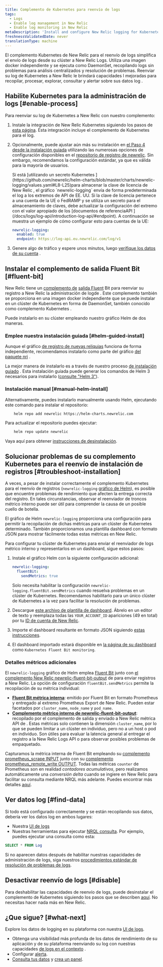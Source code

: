 ```yaml
---
title: Complemento de Kubernetes para reenvío de logs
tags:
  - Logs
  - Enable log management in New Relic
  - Enable log monitoring in New Relic
metaDescription: 'Install and configure New Relic logging for Kubernetes, so you can use enhanced log management capabilities.'
freshnessValidatedDate: never
translationType: machine
---
```


El complemento Kubernetes de New Relic para el reenvío de logs simplifica el envío de logs desde su clúster a New Relic Logs. Utiliza una imagen docker independiente y se ejecuta como DaemonSet, recopilando logs sin problemas para análisis centralizados y resolución de problemas. Reenviar su log de Kubernetes a New Relic le brindará capacidades l<InlinePopover type="logs"/> mejoradas para recopilar, procesar, explorar, consultar y alertar sobre sus datos log .

## Habilite Kubernetes para la administración de logs [#enable-process]

Para reenviar su log de Kubernetes a New Relic con nuestro complemento:

1. Instale la integración de New Relic Kubernetes siguiendo los pasos de [esta página](/install/kubernetes). Esta integración incluye el complemento de Kubernetes para el log.

2. Opcionalmente, puede ajustar aún más su instalación en [el Paso 4 desde la instalación guiada](/install/kubernetes) utilizando las numerosas opciones de configuración disponibles en el [repositorio de registro de newrelic](https://github.com/newrelic/helm-charts/tree/master/charts/newrelic-logging#configuration). Sin embargo, recomendamos la configuración estándar, ya que es válida para la mayoría de usuarios.

   <Callout variant="important">
     Si está [utilizando un secreto Kubernetes ](https://github.com/newrelic/helm-charts/blob/master/charts/newrelic-logging/values.yaml#L8-L25)para almacenar la clave de licencia de New Relic , el gráfico `newrelic-logging` envía de forma predeterminada el log a los extremos de API de EE. UU. Si la clave de licencia pertenece a una cuenta de la UE o FedRAMP y se utiliza un secreto para el almacenamiento de claves, debe actualizar la configuración del extremo con el valor apropiado de los [documentos de referenciaAPI ](/docs/logs/log-api/introduction-log-api/#endpoint). A continuación se muestra un ejemplo de cómo configurar esto para cuentas de la UE:

     ```yml
     newrelic-logging:
       enabled: true
       endpoint: https://log-api.eu.newrelic.com/log/v1
     ```
   </Callout>

3. Genere algo de tráfico y espere unos minutos, luego [verifique los datos de su cuenta](#find-data) .

<InstallFeedback/>

## Instalar el complemento de salida Fluent Bit [#fluent-bit]

New Relic tiene un [complemento de](https://fluentbit.io/) [salida Fluent](https://github.com/newrelic/newrelic-fluent-bit-output) Bit para reenviar su registro a New Relic la administración de logde . Este complemento también se proporciona en una imagen docker independiente que se puede instalar en un clúster de Kubernetes en forma de DaemonSet, también conocido como complemento Kubernetes .

Puede instalarlo en su clúster empleando nuestro gráfico Helm de dos maneras.

### Emplee nuestra instalación guiada [#helm-guided-install]

Aunque el gráfico [de registro de nuevas reliquias](https://github.com/newrelic/helm-charts/tree/master/charts/newrelic-logging) funciona de forma independiente, recomendamos instalarlo como parte del gráfico [del paquete nri](https://github.com/newrelic/helm-charts/tree/master/charts/nri-bundle) .

La mejor manera de instalarlo es a través de nuestro proceso [de instalación guiado](/docs/kubernetes-pixie/kubernetes-integration/installation/kubernetes-integration-install-configure/) . Esta instalación guiada puede generar los comandos de Helm 3 necesarios para instalarlo ([consulte "Helm 3"](/docs/kubernetes-pixie/kubernetes-integration/installation/kubernetes-integration-install-configure/#finish-your-install)).

### Instalación manual [#manual-helm-install]

Alternativamente, puedes instalarlo manualmente usando Helm, ejecutando este comando para instalar el repositorio:

```bash
    helm repo add newrelic https://helm-charts.newrelic.com
```

Para actualizar el repositorio puedes ejecutar:

```bash
    helm repo update newrelic
```

Vaya aquí para obtener [instrucciones de desinstalación](/docs/kubernetes-pixie/kubernetes-integration/uninstall-kubernetes/).

## Solucionar problemas de su complemento Kubernetes para el reenvío de instalación de registros [#troubleshoot-installation]

A veces, a pesar de instalar correctamente el complemento Kubernetes para el reenvío de registros (`newrelic-logging` [gráfico de Helm](https://github.com/newrelic/helm-charts/blob/master/charts/newrelic-logging)), es posible que encuentre problemas de rendimiento que afecten la entrega correcta del registro. En tales circunstancias, observar el reenviador de troncos métrico interno puede ser útil para comprender la causa de un posible cuello de botella.

El gráfico de Helm `newrelic-logging` proporciona una configuración para permitir la recopilación de dichas métricas para un clúster de Kubernetes determinado. También proporcionamos una plantilla dashboard con formato JSON para mostrar fácilmente todas estas métricas en New Relic.

Para configurar tu clúster de Kubernetes para enviar el reenviador de logs métrico interno y representarlos en un dashboard, sigue estos pasos:

1. Instale el gráfico Helm con la siguiente configuración adicional:

   ```yml
   newrelic-logging:
     fluentBit:
       sendMetrics: true
   ```

   Solo necesita habilitar la configuración `newrelic-logging.fluentBit.sendMetrics` cuando resuelva problemas en un clúster de Kubernetes. Recomendamos habilitarlo para un único clúster de Kubernetes a la vez para facilitar la resolución de problemas.

2. Descargue [este archivo de plantilla de dashboard](https://raw.githubusercontent.com/newrelic/helm-charts/master/charts/newrelic-logging/fluent-bit-and-plugin-metrics-dashboard-template.json). Ábrelo en un editor de texto y reemplaza todas las `YOUR_ACCOUNT_ID` apariciones (49 en total) por tu [ID de cuenta de New Relic](/docs/accounts/accounts-billing/account-structure/account-id/).

3. Importe el dashboard resultante en formato JSON siguiendo [estas instrucciones](/docs/query-your-data/explore-query-data/dashboards/dashboards-charts-import-export-data/#import-json).

4. El dashboard importado estará disponible en [la página de su dashboard](https://one.newrelic.com/dashboards) como `Kubernetes Fluent Bit monitoring`.

### Detalles métricos adicionales

El `newrelic-logging` gráfico de Helm emplea [Fluent Bit](https://fluentbit.io/) junto con [el complemento New Relic newrelic-fluent-bit-output](https://github.com/newrelic/newrelic-fluent-bit-output) de para enviar registros a New Relic. La opción de configuración `fluentBit.sendMetrics` permite la recopilación de su métrica individual:

* **[Fluent Bit métrica interna](https://docs.fluentbit.io/manual/administration/monitoring#for-v2-metrics)**: emitido por Fluent Bit en formato Prometheus y entregado al extremo Prometheus Export de New Relic. Pueden estar facetados por `cluster_name`, `node_name` y `pod_name`.
* **[Complemento métrico interno de newrelic-fluent-bit-output](https://github.com/newrelic/newrelic-fluent-bit-output?tab=readme-ov-file#troubleshooting-metrics)**: recopilado por el complemento de salida y enviado a New Relic métrica API de . Estas métricas solo contienen la dimensión `cluster_name`, por lo que se pueden limitar a un clúster en individuo, pero no a un host o pod en individuo. Son útiles para evaluar la latencia general al entregar el registro a la New Relic Logs API o para observar posibles problemas de empaquetado.

Capturamos la métrica interna de Fluent Bit empleando su [complemento prometheus_scrape INPUT](https://docs.fluentbit.io/manual/pipeline/inputs/prometheus-scrape-metrics) junto con su [complemento prometheus_remote_write OUTPUT](https://docs.fluentbit.io/manual/pipeline/outputs/prometheus-remote-write). Todas las métricas `counter` de Prometheus son en realidad _contadores acumulativos_, pero realizamos automáticamente una _conversión delta_ cuando se ingiere en New Relic para facilitar su consulta mediante NRQL más adelante. Puedes encontrar más detalles [aquí](/docs/data-apis/understand-data/metric-data/cumulative-metrics/).

## Ver datos log [#find-data]

Si todo está configurado correctamente y se están recopilando sus datos, debería ver los datos log en ambos lugares:

* Nuestra [UI de logs](https://one.newrelic.com/launcher/logger.log-launcher)
* Nuestras herramientas para ejecutar [NRQL consulta](/docs/chart-builder/use-chart-builder/choose-data/use-advanced-nrql-mode-specify-data). Por ejemplo, puedes ejecutar una consulta como esta:

```sql
SELECT * FROM Log
```

Si no aparecen datos después de habilitar nuestras capacidades de administración de logs, siga nuestros [procedimientos estándar de resolución de problemas de logs](/docs/logs/log-management/troubleshooting/no-log-data-appears-ui/).

## Desactivar reenvío de logs [#disable]

Para deshabilitar las capacidades de reenvío de logs, puede desinstalar el complemento de Kubernetes siguiendo los pasos que se describen [aquí](/docs/kubernetes-pixie/kubernetes-integration/uninstall-kubernetes/). No necesitas hacer nada más en New Relic.

## ¿Que sigue? [#what-next]

Explore los datos de logging en su plataforma con nuestra [UI de logs](/docs/logs/log-management/ui-data/use-logs-ui/).

* Obtenga una visibilidad más profunda de los datos de rendimiento de su aplicación y de su plataforma reenviando su log con nuestras capacidades [de logs en el contexto](/docs/logs/enable-log-management-new-relic/configure-logs-context/configure-logs-context-apm-agents/) .
* Configurar [alerta](/docs/alerts-applied-intelligence/new-relic-alerts/alert-conditions/create-alert-conditions/).
* [Consulta tus datos](/docs/query-your-data/explore-query-data/get-started/introduction-querying-new-relic-data/) y [crea un panel](/docs/query-your-data/explore-query-data/dashboards/introduction-dashboards/).